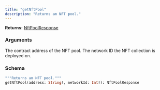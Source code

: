 ```yaml
---
title: "getNftPool"
description: "Returns an NFT pool."
---
```


**Returns:** [NftPoolResponse](/api-reference/types/nftpoolresponse)

### Arguments

<ResponseField name="address" type="String!" required>
  The contract address of the NFT pool.
</ResponseField>

<ResponseField name="networkId" type="Int!" required>
  The network ID the NFT collection is deployed on.
</ResponseField>

### Schema


```graphql 
"""Returns an NFT pool."""
getNftPool(address: String!, networkId: Int!): NftPoolResponse
```
